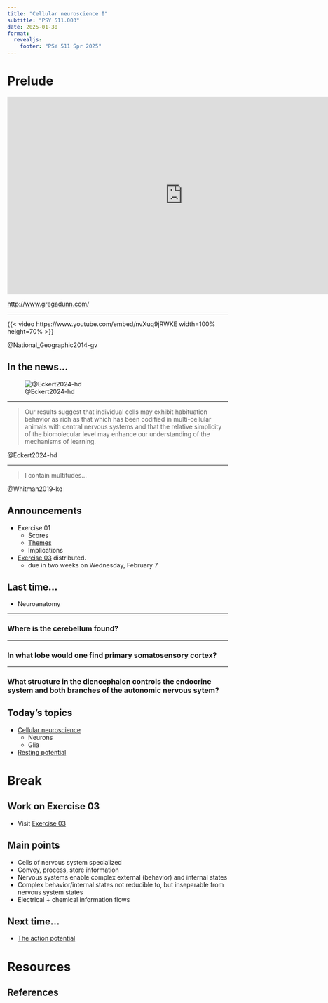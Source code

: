 ```yaml
---
title: "Cellular neuroscience I"
subtitle: "PSY 511.003"
date: 2025-01-30
format: 
  revealjs:
    footer: "PSY 511 Spr 2025"
---
```


# Prelude

<div class="centered">
<iframe src="https://player.vimeo.com/video/210206930" width="800" height="450" frameborder="0" allowfullscreen></iframe>

<http://www.gregadunn.com/>
</div>

---


{{< video https://www.youtube.com/embed/nvXuq9jRWKE width=100% height=70% >}}
<!-- <iframe width="800" height="450" src="https://www.youtube.com/embed/nvXuq9jRWKE" frameborder="0" allowfullscreen></iframe> -->

@National_Geographic2014-gv

## In the news...

![@Eckert2024-hd](../include/img/eckert-etal-2024.png)

---

>Our results suggest that individual cells may exhibit habituation behavior as rich as that which has been codified in multi-cellular animals with central nervous systems and that the relative simplicity of the biomolecular level may enhance our understanding of the mechanisms of learning.

@Eckert2024-hd

---

> I contain multitudes...

@Whitman2019-kq

## Announcements

- Exercise 01
  - Scores
  - [Themes](../supplemental/ex01-themes.qmd)
  - Implications
- [[Exercise 03](../exercises/ex03.qmd) distributed.]{.green_assigned}
  - due in two weeks [on Wednesday, February 7]{.orange_due}

## Last time...

- Neuroanatomy

---

### Where is the cerebellum found?

---

### In what lobe would one find primary somatosensory cortex?

---

### What structure in the diencephalon controls the endocrine system and both branches of the autonomic nervous sytem?

## Today's topics

- [Cellular neuroscience](../resources/cells.html)
  - Neurons
  - Glia
- [Resting potential](../resources/cells.html#neurophysiology)

# Break

## Work on Exercise 03

- Visit [Exercise 03](../exercises/ex03.qmd)

## Main points

- Cells of nervous system specialized
- Convey, process, store information
- Nervous systems enable complex external (behavior) and internal states
- Complex behavior/internal states not reducible to, but inseparable from nervous system states
- Electrical + chemical information flows

## Next time...

- [The action potential](../resources/cells.html#action-potential)

# Resources

## References
